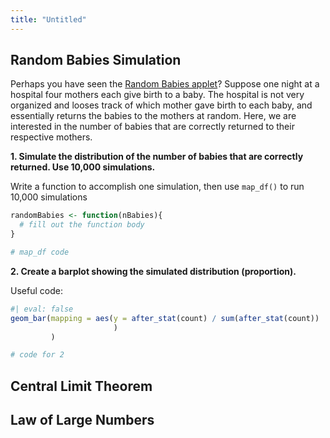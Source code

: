 ```yaml
---
title: "Untitled"
---
```


## Random Babies Simulation

Perhaps you have seen the [Random Babies applet](https://www.rossmanchance.com/applets/2021/randombabies/RandomBabies.html)? 
Suppose one night at a hospital four mothers each give birth to a baby. The
hospital is not very organized and looses track of which mother gave birth to
each baby, and essentially returns the babies to the mothers at random. Here, we
are interested in the number of babies that are correctly returned to their
respective mothers.

**1. Simulate the distribution of the number of babies that are correctly returned. Use 10,000 simulations.**

::: callout-tip
Write a function to accomplish one simulation, then use `map_df()` to run 10,000 
simulations
:::

```r
randomBabies <- function(nBabies){
  # fill out the function body
}

# map_df code

```

**2. Create a barplot showing the simulated distribution (proportion).**

::: callout-tip
Useful code:

```r
#| eval: false
geom_bar(mapping = aes(y = after_stat(count) / sum(after_stat(count))
                       )
         )
```
:::

```r
# code for 2
```

## Central Limit Theorem


## Law of Large Numbers
